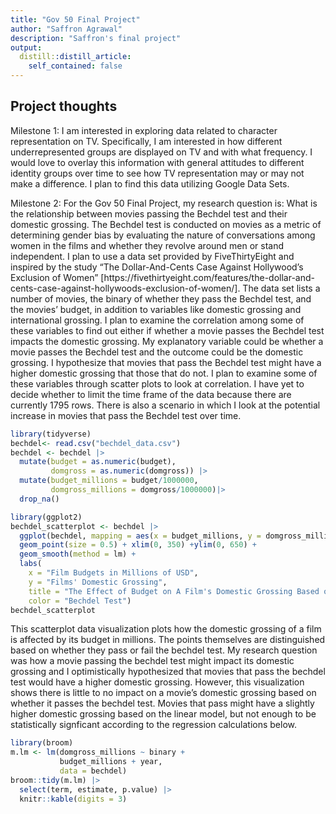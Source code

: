 ```yaml
---
title: "Gov 50 Final Project"
author: "Saffron Agrawal"
description: "Saffron's final project"
output:
  distill::distill_article:
    self_contained: false
---
```




## Project thoughts

Milestone 1:
I am interested in exploring data related to character representation on TV. Specifically, I am interested in how different underrepresented groups are displayed on TV and with what frequency. I would love to overlay this information with general attitudes to different identity groups over time to see how TV representation may or may not make a difference. I plan to find this data utilizing Google Data Sets.

Milestone 2: 
For the Gov 50 Final Project, my research question is: What is the relationship between movies passing the Bechdel test and their domestic grossing. The Bechdel test is conducted on movies as a metric of determining gender bias by evaluating the nature of conversations among women in the films and whether they revolve around men or stand independent. I plan to use a data set provided by FiveThirtyEight and inspired by the study "The Dollar-And-Cents Case Against Hollywood’s Exclusion of Women" [https://fivethirtyeight.com/features/the-dollar-and-cents-case-against-hollywoods-exclusion-of-women/]. The data set lists a number of movies, the binary of whether they pass the Bechdel test, and the movies' budget, in addition to variables like domestic grossing and international grossing. I plan to examine the correlation among some of these variables to find out either if whether a movie passes the Bechdel test impacts the domestic grossing. My explanatory variable could be whether a movie passes the Bechdel test and the outcome could be the domestic grossing. I hypothesize that  movies that pass the Bechdel test might have a higher domestic grossing that those that do not. I plan to examine some of these variables through scatter plots to look at correlation. I have yet to decide whether to limit the time frame of the data because there are currently 1795 rows. There is also a scenario in which I look at the potential increase in movies that pass the Bechdel test over time. 

```r
library(tidyverse)
bechdel<- read.csv("bechdel_data.csv")
bechdel <- bechdel |>
  mutate(budget = as.numeric(budget),
         domgross = as.numeric(domgross)) |>
  mutate(budget_millions = budget/1000000, 
         domgross_millions = domgross/1000000)|>
  drop_na()
```

```r
library(ggplot2)
bechdel_scatterplot <- bechdel |>
  ggplot(bechdel, mapping = aes(x = budget_millions, y = domgross_millions, color = binary)) + 
  geom_point(size = 0.5) + xlim(0, 350) +ylim(0, 650) + 
  geom_smooth(method = lm) + 
  labs(
    x = "Film Budgets in Millions of USD", 
    y = "Films' Domestic Grossing", 
    title = "The Effect of Budget on A Film's Domestic Grossing Based on Passing the Bechdel Test", 
    color = "Bechdel Test")
bechdel_scatterplot
```

This scatterplot data visualization plots how the domestic grossing of a film is affected by its budget in millions. The points themselves are distinguished based on whether they pass or fail the bechdel test. My research question was how a movie passing the bechdel test might impact its domestic grossing and I optimistically hypothesized that movies that pass the bechdel test would have a higher domestic grossing. However, this visualization shows there is little to no impact on a movie's domestic grossing based on whether it passes the bechdel test. Movies that pass might have a slightly higher domestic grossing based on the linear model, but not enough to be statistically signficant according to the regression calculations below. 


```r
library(broom)
m.lm <- lm(domgross_millions ~ binary +
           budget_millions + year, 
           data = bechdel)
broom::tidy(m.lm) |>
  select(term, estimate, p.value) |>
  knitr::kable(digits = 3)



```

